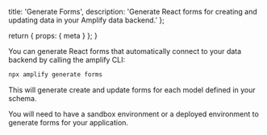   title: 'Generate Forms',
  description:
    'Generate React forms for creating and updating data in your Amplify data backend.'
};

  return {
    props: {
      meta
    }
  };
}

You can generate React forms that automatically connect to your data backend by calling the amplify CLI:

```bash
npx amplify generate forms
```

This will generate create and update forms for each model defined in your schema.

<Callout>

You will need to have a sandbox environment or a deployed environment to generate forms for your application.

</Callout>
